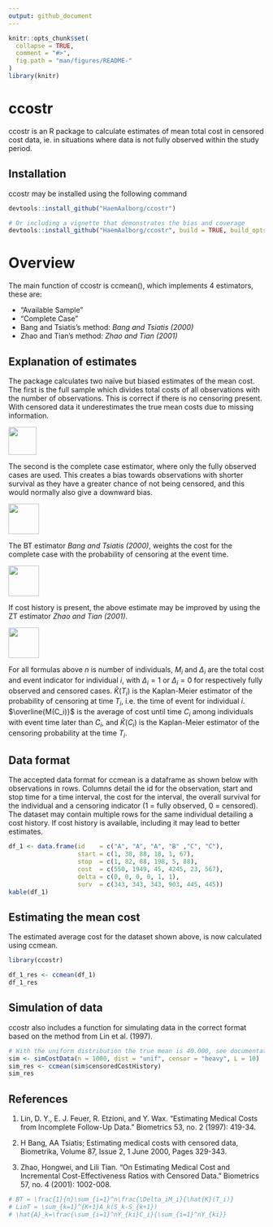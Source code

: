 ```yaml
---
output: github_document
---
```


<!-- README.md is generated from README.Rmd. Please edit that file -->

```r
knitr::opts_chunk$set(
  collapse = TRUE,
  comment = "#>",
  fig.path = "man/figures/README-"
)
library(knitr)
```

# ccostr
ccostr is an R package to calculate estimates of mean total cost in censored cost data, ie. in situations where data is not fully observed within the study period.

## Installation
ccostr may be installed using the following command
```r
devtools::install_github("HaemAalborg/ccostr")

# Or including a vignette that demonstrates the bias and coverage
devtools::install_github("HaemAalborg/ccostr", build = TRUE, build_opts = c("--no-resave-data", "--no-manual"))
```

# Overview
The main function of ccostr is ccmean(), which implements 4 estimators, these are:

 - "Available Sample"
 - "Complete Case"
 - Bang and Tsiatis's method: *Bang and Tsiatis (2000)*
 - Zhao and Tian's method: *Zhao and Tian (2001)*


## Explanation of estimates
The package calculates two naïve but biased estimates of the mean cost. The first is the full sample which divides total costs of all observations with the number of observations. This is correct if there is no censoring present. With censored data it underestimates the true mean costs due to missing information.

<img src="img/AS.png" height="55"/>

The second is the complete case estimator, where only the fully observed cases are used. This creates a bias towards observations with shorter survival as they have a greater chance of not being censored, and this would normally also give a downward bias.

<img src="img/CC.png" height="60"/>

The BT estimator *Bang and Tsiatis (2000)*, weights the cost for the complete case with the probability of censoring at the event time.

<img src="img/BT.png" height="60"/>

If cost history is present, the above estimate may be improved by using the ZT estimator *Zhao and Tian (2001)*.

<img src="img/ZT.png" height="60"/>

For all formulas above $n$ is number of individuals, $M_i$ and $\Delta_i$ are the total cost and event indicator for individual $i$, with $\Delta_i = 1$ or $\Delta_i = 0$ for respectively fully observed and censored cases. $\hat{K}(T_i)$ is the Kaplan-Meier estimator of the probability of censoring at time $T_i$, i.e. the time of event for individual $i$.   $\overline{M(C_i)}$ is the average of cost until time $C_i$ among individuals with event time later than $C_i$, and $\hat{K}(C_i)$ is the Kaplan-Meier estimator of the censoring probability at the time $T_i$.

## Data format
The accepted data format for ccmean is a dataframe as shown below with observations in rows. Columns detail the id for the observation, start and stop time for a time interval, the cost for the interval, the overall survival for the individual and a censoring indicator (1 = fully observed, 0 = censored). The dataset may contain multiple rows for the same individual detailing a cost history. If cost history is available, including it may lead to better estimates.
```r
df_1 <- data.frame(id    = c("A", "A", "A", "B" ,"C", "C"),
                   start = c(1, 30, 88, 18, 1, 67),
                   stop  = c(1, 82, 88, 198, 5, 88),
                   cost  = c(550, 1949, 45, 4245, 23, 567),
                   delta = c(0, 0, 0, 0, 1, 1),
                   surv  = c(343, 343, 343, 903, 445, 445))
kable(df_1)
```

## Estimating the mean cost
The estimated average cost for the dataset shown above, is now calculated using ccmean.
```r
library(ccostr)

df_1_res <- ccmean(df_1)
df_1_res
```

## Simulation of data
ccostr also includes a function for simulating data in the correct format based on the method from Lin et al. (1997).
```r
# With the uniform distribution the true mean is 40.000, see documentation for further details.
sim <- simCostData(n = 1000, dist = "unif", censor = "heavy", L = 10)
sim_res <- ccmean(sim$censoredCostHistory)
sim_res
```


## References

1. Lin, D. Y., E. J. Feuer, R. Etzioni, and Y. Wax. "Estimating Medical Costs from Incomplete Follow-Up Data." Biometrics 53, no. 2 (1997): 419-34.

2. H Bang, AA Tsiatis; Estimating medical costs with censored data, Biometrika, Volume 87, Issue 2, 1 June 2000, Pages 329-343.

3. Zhao, Hongwei, and Lili Tian. "On Estimating Medical Cost and Incremental Cost-Effectiveness Ratios with Censored Data." Biometrics 57, no. 4 (2001): 1002-008.


```r
# BT = \frac{1}{n}\sum_{i=1}^n\frac{\Delta_iM_i}{\hat{K}(T_i)}
# LinT = \sum_{k=1}^{K+1}A_k(S_k-S_{k+1})
# \hat{A}_k=\frac{\sum_{i=1}^nY_{ki}C_i}{\sum_{i=1}^nY_{ki}}

```
